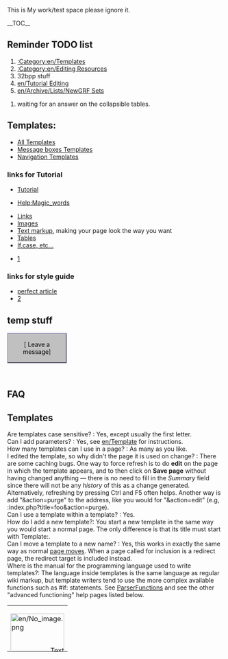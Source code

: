 This is My work/test space  please ignore it.

__TOC__


==Reminder TODO list==
# [[:Category:en/Templates]]
# [[:Category:en/Editing Resources]]
# 32bpp stuff
# [[en/Tutorial Editing]]
# [[en/Archive/Lists/NewGRF Sets]]


# waiting for an answer on the collapsible tables.


==Templates:==

*[[:Category:en/Templates|All Templates]]
*[[:Category:en/Message boxes|Message boxes Templates]]
*[[:Category:en/Navigation|Navigation Templates]]


===links for Tutorial===

*[http://en.wikipedia.org/wiki/Wikipedia:Tutorial Tutorial]

*[http://www.mediawiki.org/wiki/Help:Magic_words Help:Magic_words]

*[http://meta.wikimedia.org/wiki/Help:Link Links]
*[http://www.mediawiki.org/wiki/Help:Images Images]
*[http://meta.wikimedia.org/wiki/Help:Advanced_editing Text markup], making your page look the way you want
*[http://meta.wikimedia.org/wiki/Help:Table Tables]
*[http://www.mediawiki.org/wiki/Help:Extension:ParserFunctions If,case, etc...]

* [http://meta.wikimedia.org/wiki/Cheatsheet]


=== links for style guide ===
* [http://en.wikipedia.org/wiki/Wikipedia:The perfect article]
* [http://en.wikipedia.org/wiki/Wikipedia:Manual_of_Style]



==temp stuff==
<!-- leave a message :) -->
<div class="plainlinks" style="background-color:#C0C0C0;border:2px outset #9999bb;text-align:center;padding:2px 5px;width:125px">[{{fullurl:User talk:{{PAGENAMEE}}|action=edit&section=new}} <font color=#000000>Leave a message</font>]</div><br><noinclude>

==FAQ==
==Templates==
; Are templates case sensitive? : Yes, except usually the first letter.
; Can I add parameters? : Yes, see [[en/Template]] for instructions.
; How many templates can I use in a page? : As many as you like.
; I edited the template, so why didn't the page it is used on change? : There are some caching bugs. One way to force refresh is to do '''edit''' on the page in which the template appears, and to then click on '''Save page''' without having changed anything&nbsp;— there is no need to fill in the ''Summary'' field since there will not be any ''history'' of this as a change generated.  Alternatively, refreshing by pressing Ctrl and F5 often helps.  Another way is add "&action=purge" to the address, like you would for "&action=edit" (e.g, :index.php?title=foo&action=purge).
; Can I use a template within a template? : Yes.
;How do I add a new template?: You start a new template in the same way you would start a normal page. The only difference is that its title must start with Template:.
; Can I move a template to a new name? : Yes, this works in exactly the same way as normal [[en/Renaming (moving) a page|page moves]]. When a page called for inclusion is a redirect page, the redirect target is included instead.
; Where is the manual for the programming language used to write templates?: The language inside templates is the same language as regular wiki markup, but template writers tend to use the more complex available functions such as #if: statements.  See [[en/Mw/Help/Extension/ParserFunctions|ParserFunctions]] and see the other "advanced functioning" help pages listed below.


<!--Template sandbox -->

<onlyinclude>
{| style="background:#c0c0c0; border:1px solid #000000; -moz-border-radius:5px;"
|- align="center"
|

<div style="position:relative; height: 100px; width: 125px;">
<div style="position: absolute; top: 80px; left: 0px; width: 125px; overflow: hidden; line-height: 12px; z-index: 4; text-align: right;">

<noinclude>Text</noinclude>
</div>

<div style="position: absolute; top: 0px; left: 0px; z-index: 2"><includeonly>[[File:en/No image.png|125x100px]]</includeonly><noinclude>image</noinclude></div>
</div>
|}</onlyinclude>